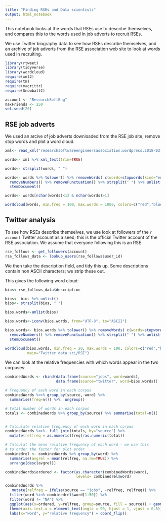 ```yaml
---
title: "Finding RSEs and Data scientists"
output: html_notebook
---
```



This notebook looks at the words that RSEs use to describe themselves, and compares this to the words used in job adverts to recruit RSEs.

We use Twitter biography data to see how RSEs describe themselves, and an archive of job adverts from the RSE association web site to look at words used in recruiting.


```r

library(rtweet)
library(tidyverse)
library(wordcloud)
require(xml2)
require(tm)
require(magrittr)
require(SnowballC)

account <- "ResearchSoftEng"
maxFriends <- 250
set.seed(20)
```


## RSE job adverts

We used an arcive of job adverts downloaded from the RSE job site, remove stop words and plot a word cloud:

```r

xml<- read_xml("researchsoftwareengineersassociation.wordpress.2018-03-19.xml")

words<- xml %>% xml_text(trim=TRUE)

words<- strsplit(words, " ") 

words<- words %>% tolower() %>% removeWords( c(words=stopwords(kind="en"),"will")) %>%
  removeNumbers() %>% removePunctuation() %>% strsplit(" ") %>% unlist() %>%
  stemDocument()

words<- words[nchar(words)<12 & nchar(words)>1]

wordcloud(words, min.freq = 100, max.words = 1000, colors=c("red","blue","green"))


```

## Twitter analysis

To see how RSEs describe themselves, we use look at followers of the `r account` Twitter account as a seed; this is the official Twitter account of the RSE association.  We assume that everyone following this is an RSE.

```r

rse_follows <- get_followers(account)
rse_follows_data <- lookup_users(rse_follows$user_id)
```


We then take the description field, and tidy this up.  Some descriptions contain non ASCII characters; we strip these out.

This gives the following word cloud:

```r

bios<-rse_follows_data$description

bios<- bios %>% unlist()
bios<- strsplit(bios, " ")

bios.words<-unlist(bios)

bios.words<-iconv(bios.words, from="UTF-8", to="ASCII")

bios.words<- bios.words %>% tolower() %>% removeWords( c(words=stopwords(kind="en"),"will")) %>%
  removeNumbers() %>% removePunctuation() %>% strsplit(" ") %>% unlist() %>%
  stemDocument()

wordcloud(bios.words, min.freq = 20, max.words = 100, colors=c("red","blue","green"),
          main="Twitter data sci/RSE")

```

We can look at the relative frequencies with which words appear in the two corpuses:



```r


combinedWords <- rbind(data.frame(source="jobs", word=words),
                       data.frame(source="twitter", word=bios.words))

# Frequency of each word in each corpus
combinedWords %<>% group_by(source, word) %>% 
  summarise(freq=n()) %>%  ungroup() 

# Total number of words in each corpus
totals <- combinedWords %>% group_by(source) %>% summarise(total=n())


# Calculate relative frequency of each word in each corpus
combinedWords %<>%  full_join(totals, by="source") %>% 
  mutate(relfreq = as.numeric(freq)/as.numeric(total))

# Calculat the mean relative frequency of each word - we use this
# to order the factor for plot order
combinedrel <- combinedWords %>% group_by(word) %>% 
  summarise(avgrel = mean(relfreq, na.rm=TRUE)) %>% 
  arrange(desc(avgrel))

combinedWords$ordered <- factor(as.character(combinedWords$word), 
                                levels= combinedrel$word)

combinedWords %>% 
   mutate(relfreq = ifelse(source == "jobs", -relfreq, relfreq)) %>% 
  filter(word %in% combinedrel$word[1:50]) %>% 
  filter(word != "NA") %>% 
  ggplot(aes(x=ordered, y=relfreq, group=source, fill = source)) + geom_col() +
  theme(axis.text.x = element_text(angle = 90, hjust = 1, vjust = 0.5)) +
  labs(x="word", y="relative frequency") + coord_flip()




```
